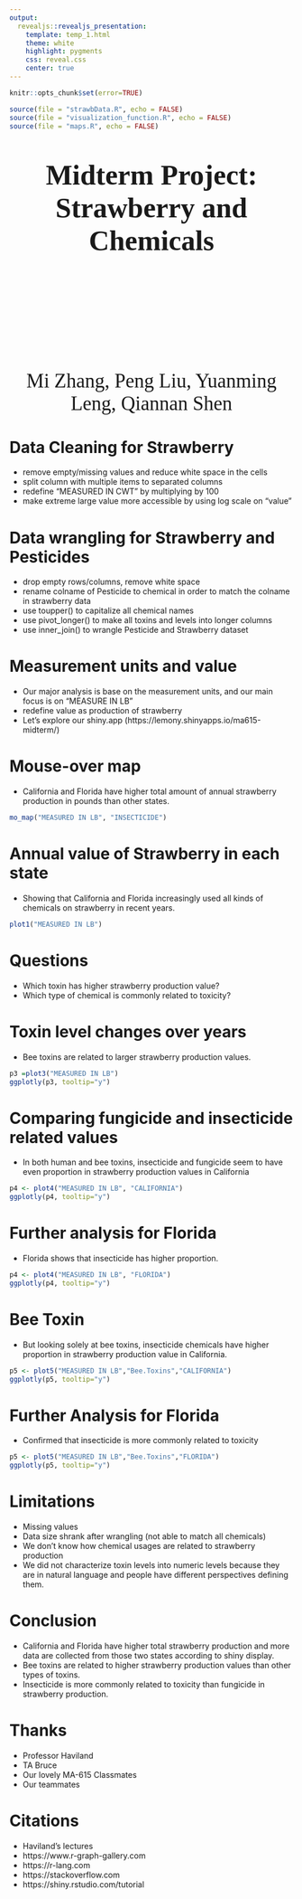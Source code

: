 ```yaml
---
output: 
  revealjs::revealjs_presentation:
    template: temp_1.html
    theme: white
    highlight: pygments 
    css: reveal.css
    center: true
---
```



```r
knitr::opts_chunk$set(error=TRUE)

source(file = "strawbData.R", echo = FALSE)
source(file = "visualization_function.R", echo = FALSE)
source(file = "maps.R", echo = FALSE)

```

<section data-background-opacity=0.2
         data-background-image="images/coverpic.png"
         >


   <h1 style="margin-top:50px;text-align:center;color=black;font-family:charter;font-size:50px;">
Midterm Project: Strawberry and Chemicals</h1>

<p style="margin-top:200px;text-align:center;font-family:charter;font-size:35px;color=black">Mi Zhang, Peng Liu, Yuanming Leng, Qiannan Shen</p>

<!-- image source --  freepiks.com -->

</section>

# Data Cleaning for Strawberry {data-background="images/bg-01.png"}

- remove empty/missing values and reduce white space in the cells
- split column with multiple items to separated columns
- redefine "MEASURED IN CWT" by multiplying by 100
- make extreme large value more accessible by using log scale on "value"


# Data wrangling for Strawberry and Pesticides {data-background="images/bg-02.png"}

- drop empty rows/columns, remove white space
- rename colname of Pesticide to chemical in order to match the colname in strawberry data
- use toupper() to capitalize all chemical names 
- use pivot_longer() to make all toxins and levels into longer columns
- use inner_join() to wrangle Pesticide and Strawberry dataset


# Measurement units and value {data-background="images/bg-03.png"}

- Our major analysis is base on the measurement units, and our main focus is on "MEASURE IN LB"
- redefine value as production of strawberry
- Let's explore our shiny.app (https://lemony.shinyapps.io/ma615-midterm/)


# Mouse-over map {data-background="images/bg-04.png"}

- California and Florida have higher total amount of annual strawberry production in pounds than other states.

```r
mo_map("MEASURED IN LB", "INSECTICIDE")
```

# Annual value of Strawberry in each state {data-background="images/bg-14.png"}

- Showing that California and Florida increasingly used all kinds of chemicals on strawberry in recent years.

```r
plot1("MEASURED IN LB")
```


# Questions {data-background="images/bg-02.png"}

- Which toxin has higher strawberry production value?
- Which type of chemical is commonly related to toxicity?


# Toxin level changes over years {data-background="images/bg-03.png"}

- Bee toxins are related to larger strawberry production values.

```r
p3 =plot3("MEASURED IN LB")
ggplotly(p3, tooltip="y")
```

# Comparing fungicide and insecticide related values {data-background="images/bg-04.png"}
- In both human and bee toxins, insecticide and fungicide seem to have even proportion in strawberry production values in California
```r
p4 <- plot4("MEASURED IN LB", "CALIFORNIA")
ggplotly(p4, tooltip="y")
```

# Further analysis for Florida {data-background="images/bg-01.png"}
- Florida shows that insecticide has higher proportion.
```r
p4 <- plot4("MEASURED IN LB", "FLORIDA")
ggplotly(p4, tooltip="y")
```

# Bee Toxin {data-background="images/bg-02.png"}
- But looking solely at bee toxins, insecticide chemicals have higher proportion in strawberry production value in California.
```r
p5 <- plot5("MEASURED IN LB","Bee.Toxins","CALIFORNIA")
ggplotly(p5, tooltip="y")
```

# Further Analysis for Florida {data-background="images/bg-03.png"}
- Confirmed that insecticide is more commonly related to toxicity
```r
p5 <- plot5("MEASURED IN LB","Bee.Toxins","FLORIDA")
ggplotly(p5, tooltip="y")
```

# Limitations {data-background="images/bg-04.png"}

- Missing values
- Data size shrank after wrangling (not able to match all chemicals)
- We don't know how chemical usages are related to strawberry production
- We did not characterize toxin levels into numeric levels because they are in natural language and people have different perspectives defining them.


# Conclusion {data-background="images/bg-01.png"}

- California and Florida have higher total strawberry production and more data are collected from those two states according to shiny display.
- Bee toxins are related to higher strawberry production values than other types of toxins.
- Insecticide is more commonly related to toxicity than fungicide in strawberry production.


# Thanks {data-background="images/bg-02.png"}

- Professor Haviland 
- TA Bruce 
- Our lovely MA-615 Classmates
- Our teammates

# Citations {data-background="images/bg-04.png"}

- Haviland's lectures
- https://www.r-graph-gallery.com
- https://r-lang.com
- https://stackoverflow.com
- https://shiny.rstudio.com/tutorial

